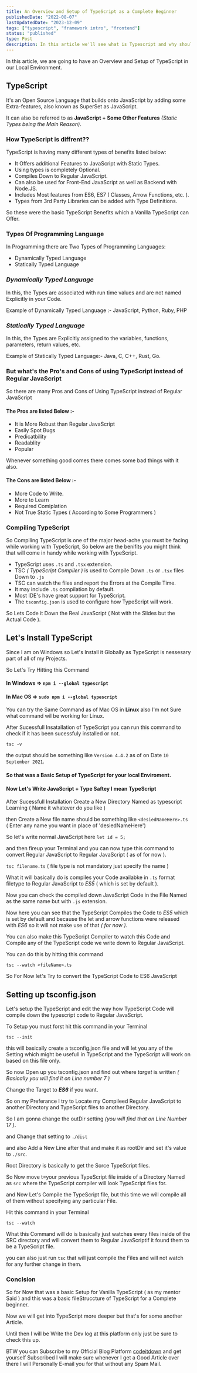 ```yaml
---
title: An Overview and Setup of TypeScript as a Complete Beginner
publishedDate: "2022-08-07"
lastUpdatedDate: "2023-12-09"
tags: ["typescript", "framework intro", "frontend"]
status: "published"
type: Post
description: In this article we'll see what is Typescript and why should a JS developer should consider it while learning advance programming in JS.
---
```


In this article, we are going to have an Overview and Setup of TypeScript in our Local Environment.

## TypeScript

It's an Open Source Language that builds onto JavaScript by adding some Extra-features, also known as SuperSet as JavaScript.

It can also be referred to as **JavaScript + Some Other Features** _(Static Types being the Main Reason)_.

### How TypeScript is diffrent??

TypeScript is having many different types of benefits listed below:

- It Offers additional Features to JavaScript with Static Types.
- Using types is completely Optional.
- Compiles Down to Regular JavaScript.
- Can also be used for Front-End JavaScript as well as Backend with Node.JS.
- Includes Most features from ES6, ES7 ( Classes, Arrow Functions, etc. ).
- Types from 3rd Party Libraries can be added with Type Definitions.

So these were the basic TypeScript Benefits which a Vanilla TypeScript can Offer.

### Types Of Programming Language

In Programming there are Two Types of Programming Languages:

- Dynamically Typed Language
- Statically Typed Language

### _Dynamically Typed Language_

In this, the Types are associated with run time values and are not named Explicitly in your Code.

Example of Dynamically Typed Language :- JavaScript, Python, Ruby, PHP

### _Statically Typed Language_

In this, the Types are Explicitly assigned to the variables, functions, parameters, return values, etc.

Example of Statically Typed Language:- Java, C, C++, Rust, Go.

### But what's the Pro's and Cons of using TypeScript instead of Regular JavaScript

So there are many Pros and Cons of Using TypeScript instead of Regular JavaScript

#### The Pros are listed Below :-

- It is More Robust than Regular JavaScript
- Easily Spot Bugs
- Predicatbility
- Readablity
- Popular

Whenever something good comes there comes some bad things with it also.

#### The Cons are listed Below :-

- More Code to Write.
- More to Learn
- Required Comiplation
- Not True Static Types ( According to Some Programmers )

### Compiling TypeScript

So Compiling TypeScript is one of the major head-ache you must be facing while working with TypeScript, So below are the benifits you might think that will come in handy while working with TypeScript.

- TypeScript uses `.ts` and `.tsx` extension.
- TSC _( TypeScript Compiler )_ is used to Compile Down `.ts` or `.tsx` files Down to `.js`
- TSC can watch the files and report the Errors at the Compile Time.
- It may include `.ts` compilation by default.
- Most IDE's have great support for TypeScript.
- The `tsconfig.json` is used to configure how TypeScript will work.

So Lets Code it Down the Real JavaScript ( Not with the Slides but the Actual Code ).

## Let's Install TypeScript

Since I am on Windows so Let's Install it Globally as TypeScript is nessesary part of all of my Projects.

So Let's Try Hitting this Command

#### In Windows => `npm i --global typescript`

#### In Mac OS => `sudo npm i --global typescript`

You can try the Same Command as of Mac OS in **Linux** also I'm not Sure what command wil be working for Linux.

After Sucessfull Insatallation of TypeScript you can run this command to check if it has been sucessfuly installed or not.

`tsc -v`

the output should be something like `Version 4.4.2` as of on Date `10 September 2021`.

#### So that was a Basic Setup of TypeScript for your local Enviroment.

#### Now Let's Write JavaScript + Type Saftey I mean TypeScript

After Sucessfull Installation Create a New Directory Named as typescript Learning ( Name it whatever do you like )

then Create a New file name should be something like `<desiedNameHere>.ts` ( Enter any name you want in place of 'desiedNameHere')

So let's write normal JavaScript here
`let id = 5;`

and then fireup your Terminal and you can now type this command to convert Regular JavaScript to Regular JavaScript ( as of for now ).

`tsc filename.ts` ( file type is not mandatory just specify the name )

What it will basically do is compiles your Code availabke in `.ts` format filetype to Regular JavaScript to _ES5_ ( which is set by default ).

Now you can check the compiled down JavaScript Code in the File Named as the same name but with `.js` extension.

Now here you can see that the TypeScript Compiles the Code to _ES5_ which is set by default and because the let and arrow functions were released with _ES6_ so it will not make use of that _( for now )_.

You can also make this TypeScript Compiler to watch this Code and Compile any of the TypeScript code we write down to Regular JavaScript.

You can do this by hitting this command

`tsc --watch <fileName>.ts`

So For Now let's Try to convert the TypeScript Code to ES6 JavaScript

## Setting up tsconfig.json

Let's setup the TypeScript and edit the way how TypeScript Code will compile down the typescript code to Regular JavaScript.

To Setup you must forst hit this command in your Terminal

`tsc --init`

this will basically create a tsconfig.json file and will let you any of the Setting which might be usefull in TypeScript and the TypeScript will work on based on this file only.

So now Open up you tsconfig.json and find out where _target_ is written _( Basically you will find it on Line number 7 )_

Change the Target to **_ES6_** if you want.

So on my Preferance I try to Locate my Compileed Regular JavaScript to another Directory and TypeScript files to another Directory.

So I am gonna change the outDir setting _(you will find that on Line Number 17 )_.

and Change that setting to `./dist`

and also Add a New Line after that and make it as rootDir and set it's value to `./src`.

Root Directory is basically to get the Sorce TypeScript files.

So Now move t=your previous TypeScript file inside of a Directory Named as `src` where the TypeScript compiler will look TypeScript files for.

and Now Let's Compile the TypeScript file, but this time we will compile all of them without specifying any particular File.

Hit this command in your Terminal

`tsc --watch`

What this Command will do is basically just watches every files inside of the SRC directory and will convert them to Regular JavaScriptif it found them to be a TypeScript file.

you can also just run `tsc` that will just compile the Files and will not watch for any further change in them.

### Conclsion

So for Now that was a basic Setup for Vanilla TypeScript ( as my mentor Said ) and this was a basic fileStruccture of TypeScript for a Complete beginner.

Now we will get into TypeScript more deeper but that's for some another Article.

Until then I will be Write the Dev log at this platform only just be sure to check this up.

BTW you can Subscribe to my Official Blog Platform [codeitdown](https://codeitdown.ml) and get yourself Subscribed I will make sure whenever I get a Good Article over there I will Personally E-mail you for that without any Spam Mail.
